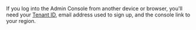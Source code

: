 If you log into the Admin Console from another device or browser, you'll need your [Tenant ID](/docs/next/find-tenant-id), email address used to sign up, and the console link to your region.
